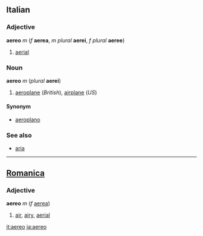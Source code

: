 ==Italian==
===Adjective===
'''aereo''' ''m'' (''f'' '''aerea''', ''m plural'' '''aerei''', ''f plural'' '''aeree''')

#[[aerial]]

===Noun===
'''aereo''' ''m'' (''plural'' '''aerei''')

#[[aeroplane]] (''British''), [[airplane]] (''US'')

====Synonym====
*[[aeroplano]]

===See also===
*[[aria]]

----
==[[Romanica]]==
===Adjective===
'''aereo''' ''m'' (''f'' [[aerea]])

#[[air]], [[airy]], [[aerial]]

[[it:aereo]]
[[ja:aereo]]